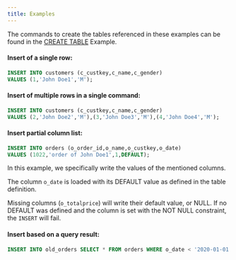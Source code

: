 ```yaml
---
title: Examples
---
```


The commands to create the tables referenced in these examples can be found in the [CREATE TABLE](/sql/ddl-commands/create-table/examples) Example.

#### Insert of a single row:

```sql
INSERT INTO customers (c_custkey,c_name,c_gender)
VALUES (1,'John Doe1','M');
```

#### Insert of multiple rows in a single command:

```sql
INSERT INTO customers (c_custkey,c_name,c_gender)
VALUES (2,'John Doe2','M'),(3,'John Doe3','M'),(4,'John Doe4','M');
```

#### Insert partial column list:

```sql
INSERT INTO orders (o_order_id,o_name,o_custkey,o_date)
VALUES (1022,'order of John Doe1',1,DEFAULT);
```

In this example, we specifically write the values of the mentioned columns.

The column `o_date` is loaded with its DEFAULT value as defined in the table definition.

Missing columns (`o_totalprice`) will write their default value, or NULL. If no DEFAULT was defined and the
column is set with the NOT NULL constraint, the `INSERT` will fail.

#### Insert based on a query result:

```sql
INSERT INTO old_orders SELECT * FROM orders WHERE o_date < '2020-01-01';
```